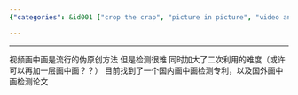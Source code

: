 ```yaml
---
{"categories": &id001 ["crop the crap", "picture in picture", "video analysis"], "category": "Fake Content Detection", "date": "2022-06-13 10:27:30", "description": "This article delves into the difficulties of detecting picture-in-picture (PiP) videos, a common technique used in generating fake content. It highlights a Chinese patent related to PiP detection and an international research paper that explores this topic.", "tags": *id001, "title": "video picture in picture detection"}

---
```


------
视频画中画是流行的伪原创方法 但是检测很难 同时加大了二次利用的难度（或许可以再加一层画中画？？）
目前找到了一个国内画中画检测专利，以及国外画中画检测论文
